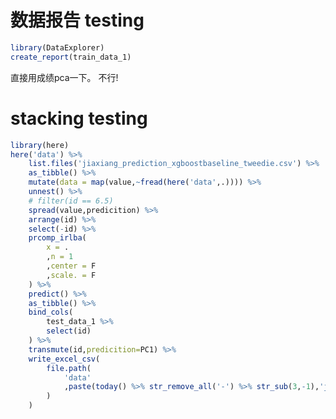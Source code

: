 # 数据报告 testing

```r
library(DataExplorer)
create_report(train_data_1)
```

直接用成绩pca一下。
不行!

# stacking testing

```r
library(here)
here('data') %>% 
    list.files('jiaxiang_prediction_xgboostbaseline_tweedie.csv') %>% 
    as_tibble() %>% 
    mutate(data = map(value,~fread(here('data',.)))) %>% 
    unnest() %>% 
    # filter(id == 6.5)
    spread(value,predicition) %>% 
    arrange(id) %>% 
    select(-id) %>% 
    prcomp_irlba(
        x = .
        ,n = 1
        ,center = F
        ,scale. = F
    ) %>% 
    predict() %>% 
    as_tibble() %>% 
    bind_cols(
        test_data_1 %>% 
        select(id)
    ) %>% 
    transmute(id,predicition=PC1) %>% 
    write_excel_csv(
        file.path(
            'data'
            ,paste(today() %>% str_remove_all('-') %>% str_sub(3,-1),'jiaxiang_prediction_xgboostbaseline_tweedie.csv',sep='_')
        )
    )
```

